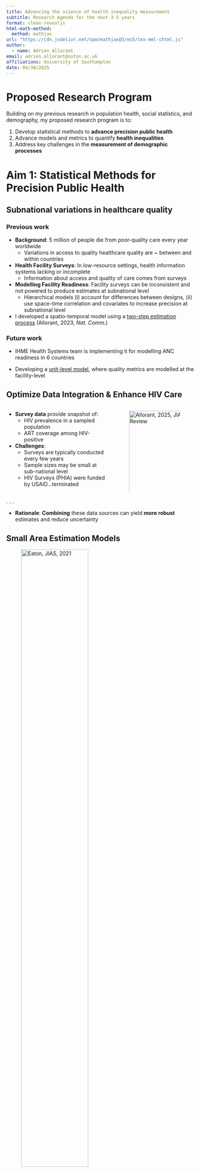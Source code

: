 ```yaml
---
title: Advancing the science of health inequality measurement
subtitle: Research Agenda for the next 3-5 years
format: clean-revealjs
html-math-method:
  method: mathjax
url: "https://cdn.jsdelivr.net/npm/mathjax@3/es5/tex-mml-chtml.js"
author:
  - name: Adrien Allorant
email: adrien.allorant@soton.ac.uk
affiliations: University of Southampton
date: 04/30/2025
---
```


# Proposed Research Program {background-color="#40666e"}

Building on my previous research in population health, social statistics, and demography, my proposed research program is to:

::: incremental

1. Develop statistical methods to **advance precision public health**
2. Advance models and metrics to quantify **health inequalities**
3. Address key challenges in the **measurement of demographic processes**

:::

# **Aim 1**: Statistical Methods for Precision Public Health  {background-color="#40666e"}

## Subnational variations in healthcare quality {#sec-aim1 .smaller}

### Previous work

::: incremental

- **Background**: 5 million of people die from poor‑quality care every year worldwide
  * Variations in access to quality healthcare quality are ~ between and within countries

- **Health Facility Surveys**: In low-resource settings, health information systems lacking or incomplete
  * Information about access and quality of care comes from surveys

- **Modelling Facility Readiness**: Facility surveys can be inconsistent and not powered to produce estimates at subnational level
  * Hierarchical models (i) account for differences between designs, (ii) use space-time correlation and covariates to increase precision at subnational level

- I developed a spatio-temporal model using a [two-step estimation process](#sae-facility) (Allorant, 2023, *Nat. Comm.*)

:::

### Future work 

::: incremental

- IHME Health Systems team is implementing it for modelling ANC readiness in 6 countries

- Developing a [unit-level model](#unit-level), where quality metrics are modelled at the facility-level

:::

## Optimize Data Integration & Enhance HIV Care {.smaller}

::: columns
::: {.column width="50%"}

::: incremental

- **Survey data** provide snapshot of:
  - HIV prevalence in a sampled population
  - ART coverage among HIV-positive

- **Challenges**:
  - Surveys are typically conducted every few years
  - Sample sizes may be small at sub-national level
  - HIV Surveys (PHIA) were funded by USAID...terminated

:::
:::

::: {.column width="40%"}

![Allorant, 2025, JIAS Under Review](img/key_indicators_ad0.png){width="150%"}

::: incremental

- **Programmatic data**:
  - Tracked continuously, aggregated quarterly
  - Capture numbers of **new HIV diagnoses**, **people currently initiating/on treatment**

:::
:::
:::

. . .

- **Rationale**: **Combining** these data sources can yield **more robust** estimates and reduce uncertainty

## Small Area Estimation Models

![Eaton, JIAS, 2021](img/prev-anc-prev.png){width="65%"}

## Triangulating Programmatic HIV Data {.smaller}

![Allorant, 2025, JIAS Under Review](img/test-pos.png){width="100%"}


## Triangulating Programmatic HIV Data {.smaller}

![Allorant, 2025, JIAS Under Review](img/prev-test.png){width="100%"}

## Future work

::: incremental

- Developing automated layer on top of health information system
  * Offers practical tool for rapid analysis and review
  * **Funded by WHO grant**

- Evaluating a pilot study in Nampula province to enhance linkage to care
  * Community vs. facility-based distribution of HIV self-test kits
  * **Funded by British Academy/Leverhulme Trust**

- Integrating sampling techniques with programmatic data
  * Spatial & Adaptive sampling
  * **Funding Plan**: Wellcome Trust Early-Career Award

:::


# Aim 2: Advance models and metrics to quantify health inequalities  {background-color="#40666e"}

## Re-assessing the Wealth Index (WI) as a Measure of socio-economic status {.smaller}

::: incremental

- **Rationale**:
  * Most households surveys collect information on health and demographic indicators (HDI)
  * But not on income or consumption expenditures
- **Challenges**:
  - To assess inequalities in HDI, one needs a measure of socio-economic status (SES)

:::

. . .

::: columns
::: {.column width="60%"}

::: incremental

- **Solution**: a measure of SES (Filmer, Pritchett, 2001) derived from asset data routinely collected in surveys: 
  * asset ownership (TV, car, radio)
  * housing characteristic
  * access to water/electricity 

- **Key assumption**: whether households own an asset depends on their **latent** (unobserved) SES

- Our research **hypothesis**: with mass consumption, asset ownership is **no longer** strongly dependent on SES 

:::
:::


::: {.column width="40%"}

![](img/wealth-index.png){width="100%"}

:::
:::

## The WI increasingly diverges from other metrics of SES (Consumption and Welfare) {.smaller}

### Egypt, Jordan, and Palestine

- Low and decreasing **household-level** rank correlation

![Allorant & Youssif, 2025, PAA](img/capmas.png){width="80%"}


## The WI increasingly diverges from other metrics of SES (Consumption and Welfare) {.smaller}

- Low and decreasing **area-level** rank correlation

![Allorant, Perfetti Villa, Hernandez, Tzavidis, ITACOSM, 2025](img/moz.png){width="80%"}

## An old idea with renewed importance {.smaller}

![](img/meta.png){width="100%"}

. . .

### Future Work

**Systematic comparison of poverty maps with Meta**

::: incremental
- In countries with **Consumption & Welfare** surveys:
  * Employ SAE to create poverty estimates at district-level
  * Compare with population-aggregated estimates from Meta

- **Funding Plan**: ESRC Secondary Data Analysis

:::

# Aim 3: Address key challenges in the future of demographic processes' measurement {background-color="#40666e"}

## Measuring the Future: AI, Metascience, and the Reinvention of Official Statistics {.smaller}

. . .

**Objective**: To understand how AI is reshaping official statistics production

. . .

**Key Definitions**:

::: incremental

-	Official Statistics: data and indicators produced by National Statistical Offices (NSOs)

-	AI and Machine Learning: Data-driven algorithms and predictive models that can automate or enhance statistical processes

-	Metascience: Interdisciplinary field that examines how science, technology, and society co-produce knowledge, norms, and institutions

:::

. . .

**Aims**: A comprehensive comparative ethnography of NSOs to study

(i)	Data and Quantification
(ii)	Professions and Practices
(iii)	Public Value and Accessibility

. . .

**Funding plan**: UKRI Metascience

# Appendix

## Appendix: SAE for facility surveys {#sae-facility .smaller}


::: columns

::: {.column width="50%"}

![Two-step modelling](img/2-step.png){width="100%"}

:::

::: {.column width="50%"}

**Step 1**: $\widehat{p_{jts}}$ is the **weighted estimator** of coverage across facilities $i$ in area $j$ at time $t$, derived from survey $s$:

$$
\begin{aligned}
\widehat{p_{jts}} = \frac{\sum_{i \in S_j} w_{ijs} y_{ijs}}{\sum_{i \in S_j} w_{ijs}}
\end{aligned}
$$
**Step 2**: Define $\widehat{\theta_{jts}} = \text{logit}(p_{jts})$. 

- $\widehat{\theta_{jts}}$ is treated as the "data", and the sampling model is $\widehat{\theta_{jts}} \sim N(\widehat{\theta_{jts}, V_{jts}})$.

- $\theta_{jts}$ is modelled as a function of space-time covariates, and survey effects:

$$
\begin{aligned}
 \theta^{l}_{jts} & = \alpha + \boldsymbol{x_{j}}^T \beta + e_j + S_j + \tau_t + \gamma_t + \nu_s
\end{aligned}
$$
:::
:::

## Appendix: Allorant, 2023


![Department-level survey and model estimates for process quality metrics](img/survey-model-estimates.png){width="110%"}

[Back](#sec-aim1)

## Appendix: Unit-level model for facility surveys {#unit-level .smaller}

::: incremental

- Complex survey design acknowledged by including strata as covariates

- Stronger spatial correlation may exist at smaller spatial scales

:::

. . .

$$
\begin{aligned}
    Y(\mathbf{s}_i) &\sim \text{Ber}(p(\mathbf{s}_i))\\
    \text{logit}^{-1}\left(p(\mathbf{s}_i)\right) &= \alpha  + \mathbf{x}(\mathbf{s}_i)\beta +  z_i \gamma + \epsilon_{i} + S(s_i)
\end{aligned}
$$
where:

::: nonincremental

- $z_i$ is the strata of facility $i$ (facility type x managing authority x region), and $\exp(\gamma)$ is the associated odds ration;
- $\epsilon_{i} \sim N(0,\sigma^2_{\epsilon})$ is an i.i.d facility-level error term
- $S(s_i)$ is a spatial Gaussian Process

:::

[Back](#sec-aim1)